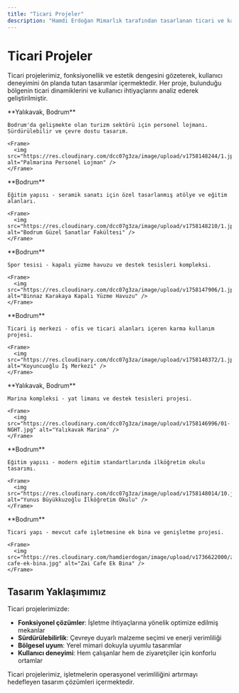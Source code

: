 ```yaml
---
title: "Ticari Projeler"
description: "Hamdi Erdoğan Mimarlık tarafından tasarlanan ticari ve karma kullanım projeleri"
---
```


# Ticari Projeler

Ticari projelerimiz, fonksiyonellik ve estetik dengesini gözeterek, kullanıcı deneyimini ön planda tutan tasarımlar içermektedir. Her proje, bulunduğu bölgenin ticari dinamiklerini ve kullanıcı ihtiyaçlarını analiz ederek geliştirilmiştir.

<CardGroup cols={2}>

  <Card title="PALMARINA PERSONEL LOJMAN BLOKLARI" icon="building" href="/projeler/palmarina-personel-lojman-bloklari">
    **Yalıkavak, Bodrum**
    
    Bodrum'da gelişmekte olan turizm sektörü için personel lojmanı. Sürdürülebilir ve çevre dostu tasarım.
    
    <Frame>
      <img src="https://res.cloudinary.com/dcc07g3za/image/upload/v1758148244/1.jpg" alt="Palmarina Personel Lojman" />
    </Frame>
  </Card>

  <Card title="BODRUM GÜZEL SANATLAR FAKÜLTESİ SERAMİK BÖLÜMÜ" icon="building" href="/projeler/bodrum-guzel-sanatlar-fakultesi-seramik-bolumu">
    **Bodrum**

    Eğitim yapısı - seramik sanatı için özel tasarlanmış atölye ve eğitim alanları.

    <Frame>
      <img src="https://res.cloudinary.com/dcc07g3za/image/upload/v1758148210/1.jpg" alt="Bodrum Güzel Sanatlar Fakültesi" />
    </Frame>
  </Card>

  <Card title="BİNNAZ KARAKAYA KAPALI YÜZME HAVUZU" icon="building" href="/projeler/binnaz-karakaya-kapali-yuzme-havuzu">
    **Bodrum**

    Spor tesisi - kapalı yüzme havuzu ve destek tesisleri kompleksi.

    <Frame>
      <img src="https://res.cloudinary.com/dcc07g3za/image/upload/v1758147906/1.jpg" alt="Binnaz Karakaya Kapalı Yüzme Havuzu" />
    </Frame>
  </Card>

  <Card title="KOYUNCUOĞLU İŞ MERKEZİ" icon="building" href="/projeler/koyuncuoglu-is-merkezi">
    **Bodrum**

    Ticari iş merkezi - ofis ve ticari alanları içeren karma kullanım projesi.

    <Frame>
      <img src="https://res.cloudinary.com/dcc07g3za/image/upload/v1758148372/1.jpg" alt="Koyuncuoğlu İş Merkezi" />
    </Frame>
  </Card>

  <Card title="YALIKAVAK MARİNA" icon="building" href="/projeler/yalikavak-marina">
    **Yalıkavak, Bodrum**

    Marina kompleksi - yat limanı ve destek tesisleri projesi.

    <Frame>
      <img src="https://res.cloudinary.com/dcc07g3za/image/upload/v1758146996/01-NGHT.jpg" alt="Yalıkavak Marina" />
    </Frame>
  </Card>

  <Card title="YUNUS BÜYÜKKUŞOĞLU İLKÖĞRETİM OKULU" icon="building" href="/projeler/yunus-buyukkusoglu-ilkogretim-okulu">
    **Bodrum**

    Eğitim yapısı - modern eğitim standartlarında ilköğretim okulu tasarımı.

    <Frame>
      <img src="https://res.cloudinary.com/dcc07g3za/image/upload/v1758148014/10.jpg" alt="Yunus Büyükkuzoğlu İlköğretim Okulu" />
    </Frame>
  </Card>

  <Card title="ZAİ CAFE EK BİNA" icon="building" href="/projeler/zai-cafe-ek-bina">
    **Bodrum**

    Ticari yapı - mevcut cafe işletmesine ek bina ve genişletme projesi.

    <Frame>
      <img src="https://res.cloudinary.com/hamdierdogan/image/upload/v1736622000/zai-cafe-ek-bina.jpg" alt="Zai Cafe Ek Bina" />
    </Frame>
  </Card>
</CardGroup>

## Tasarım Yaklaşımımız

Ticari projelerimizde:

- **Fonksiyonel çözümler**: İşletme ihtiyaçlarına yönelik optimize edilmiş mekanlar
- **Sürdürülebilirlik**: Çevreye duyarlı malzeme seçimi ve enerji verimliliği
- **Bölgesel uyum**: Yerel mimari dokuyla uyumlu tasarımlar
- **Kullanıcı deneyimi**: Hem çalışanlar hem de ziyaretçiler için konforlu ortamlar

<Tip>
Ticari projelerimiz, işletmelerin operasyonel verimliliğini artırmayı hedefleyen tasarım çözümleri içermektedir.
</Tip>

